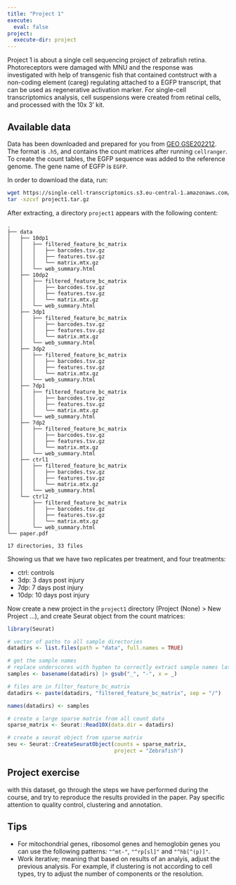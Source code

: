 ```yaml
---
title: "Project 1"
execute:
  eval: false
project:
  execute-dir: project
---
```


Project 1 is about a single cell sequencing project of zebrafish retina. Photoreceptors were damaged with MNU and the response was investigated with help of transgenic fish that contained contstruct with a non-coding element (careg) regulating attached to a EGFP transcript, that can be used as regenerative activation marker. For single-cell transcriptomics analysis, cell suspensions were created from retinal cells, and processed with the 10x 3' kit. 

## Available data

Data has been downloaded and prepared for you from [GEO GSE202212](https://www.ncbi.nlm.nih.gov/geo/query/acc.cgi?acc=GSE202212). The format is `.h5`, and contains the count matrices after running `cellranger`. To create the count tables, the EGFP sequence was added to the reference genome. The gene name of EGFP is `EGFP`. 

In order to download the data, run:

```bash
wget https://single-cell-transcriptomics.s3.eu-central-1.amazonaws.com/projects/data/project1.tar.gz
tar -xzcvf project1.tar.gz
```


After extracting, a directory `project1` appears with the following content:


```
.
├── data
│   ├── 10dp1
│   │   ├── filtered_feature_bc_matrix
│   │   │   ├── barcodes.tsv.gz
│   │   │   ├── features.tsv.gz
│   │   │   └── matrix.mtx.gz
│   │   └── web_summary.html
│   ├── 10dp2
│   │   ├── filtered_feature_bc_matrix
│   │   │   ├── barcodes.tsv.gz
│   │   │   ├── features.tsv.gz
│   │   │   └── matrix.mtx.gz
│   │   └── web_summary.html
│   ├── 3dp1
│   │   ├── filtered_feature_bc_matrix
│   │   │   ├── barcodes.tsv.gz
│   │   │   ├── features.tsv.gz
│   │   │   └── matrix.mtx.gz
│   │   └── web_summary.html
│   ├── 3dp2
│   │   ├── filtered_feature_bc_matrix
│   │   │   ├── barcodes.tsv.gz
│   │   │   ├── features.tsv.gz
│   │   │   └── matrix.mtx.gz
│   │   └── web_summary.html
│   ├── 7dp1
│   │   ├── filtered_feature_bc_matrix
│   │   │   ├── barcodes.tsv.gz
│   │   │   ├── features.tsv.gz
│   │   │   └── matrix.mtx.gz
│   │   └── web_summary.html
│   ├── 7dp2
│   │   ├── filtered_feature_bc_matrix
│   │   │   ├── barcodes.tsv.gz
│   │   │   ├── features.tsv.gz
│   │   │   └── matrix.mtx.gz
│   │   └── web_summary.html
│   ├── ctrl1
│   │   ├── filtered_feature_bc_matrix
│   │   │   ├── barcodes.tsv.gz
│   │   │   ├── features.tsv.gz
│   │   │   └── matrix.mtx.gz
│   │   └── web_summary.html
│   └── ctrl2
│       ├── filtered_feature_bc_matrix
│       │   ├── barcodes.tsv.gz
│       │   ├── features.tsv.gz
│       │   └── matrix.mtx.gz
│       └── web_summary.html
└── paper.pdf

17 directories, 33 files
```

Showing us that we have two replicates per treatment, and four treatments:

- ctrl: controls
- 3dp: 3 days post injury
- 7dp: 7 days post injury
- 10dp: 10 days post injury

Now create a new project in the `project1` directory (Project (None) > New Project ...), and create Seurat object from the count matrices:

```r
library(Seurat)

# vector of paths to all sample directories
datadirs <- list.files(path = "data", full.names = TRUE) 

# get the sample names
# replace underscores with hyphen to correctly extract sample names later on
samples <- basename(datadirs) |> gsub("_", "-", x = _)

# files are in filter_feature_bc_matrix
datadirs <- paste(datadirs, "filtered_feature_bc_matrix", sep = "/")

names(datadirs) <- samples

# create a large sparse matrix from all count data
sparse_matrix <- Seurat::Read10X(data.dir = datadirs)

# create a seurat object from sparse matrix
seu <- Seurat::CreateSeuratObject(counts = sparse_matrix,
                                  project = "Zebrafish")

```


::: {.callout-important}
## Project exercise

with this dataset, go through the steps we have performed during the course, and try to reproduce the results provided in the paper. Pay specific attention to quality control, clustering and annotation. 
:::

## Tips

- For mitochondrial genes, ribosomol genes and hemoglobin genes you can use the following patterns: `"^mt-"`, `"^rp[sl]"` and `"^hb[^(p)]"`. 
- Work iterative; meaning that based on results of an analyis, adjust the previous analysis. For example, if clustering is not according to cell types, try to adjust the number of components or the resolution. 

